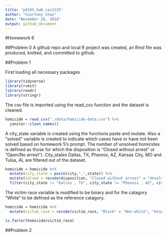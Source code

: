 ```yaml
---
title: "p8105_hw6_cac2225"
author: "Courtney Chan"
date: "November 26, 2018"
output: github_document
---
```


#Homework 6

##Problem 0
A github repo and local R project was created, an Rmd file was produced, knitted, and committed to github.

##Problem 1

First loading all necessary packages

```r
library(tidyverse)
library(rvest)
library(readr)
library(stringr)

```

The csv file is imported using the read_csv function and the dataset is cleaned.

```r

homicide = read_csv("./data/homicide-data.csv") %>% 
  janitor::clean_names()

```


A city_state variable is created using the functions paste and mutate. Also a "solved" variable is created to indicate which cases have or have not been solved based on homework 5's prompt. The number of unsolved homicides is defined as those for which the disposition is “Closed without arrest” or “Open/No arrest”). City_states Dallas, TX, Pheonix, AZ, Kansas City, MO and Tulsa, AL are filtered out of the dataset.


```r

homicide = homicide %>% 
  mutate(city_state = paste(city,",",state)) %>%   
  mutate(solved = recode(disposition, "Closed without arrest" = "Unsolved", "Open/No arrest" = "Unsolved", "Closed by arrest" = "Solved")) %>% 
  filter(city_state != "Dallas , TX", city_state != "Pheonix , AZ", city_state != "Kansas City , MO", city_state != "Tulsa , AL")
```

The victim race variable is modified to be binary and for the catagory "White" to be defined as the reference catagory.

```r

homicide = homicide %>% 
  mutate(victim_race = recode(victim_race, "Black" = "Non-white", "Hispanic" = "Non-white", "Asian" = "Non-white")) %>%  mutate(victim_race = factor(victim_race, levels = c("White", "Non-white")))

is.factor(homicide$victim_race)

```



##Problem 2